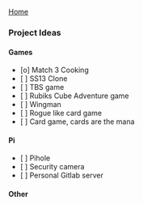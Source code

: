 [[./index|Home]]


=== Project Ideas ===

==== Games ====
* [o] Match 3 Cooking
* [ ] SS13 Clone
* [ ] TBS game
* [ ] Rubiks Cube Adventure game
* [ ] Wingman
* [ ] Rogue like card game
* [ ] Card game, cards are the mana

==== Pi ====
* [ ] Pihole
* [ ] Security camera
* [ ] Personal Gitlab server

==== Other ====



